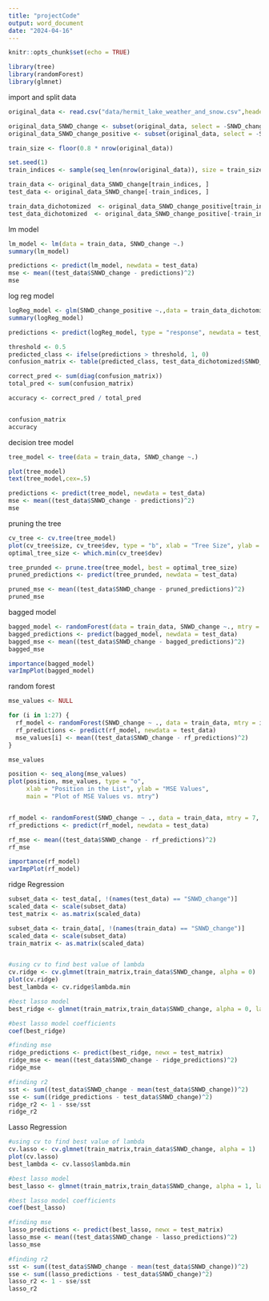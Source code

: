 ```yaml
---
title: "projectCode"
output: word_document
date: "2024-04-16"
---
```


```r
knitr::opts_chunk$set(echo = TRUE)
```

```r
library(tree)
library(randomForest)
library(glmnet)
```



import and split data
```r
original_data <- read.csv("data/hermit_lake_weather_and_snow.csv",header=T)

original_data_SNWD_change <- subset(original_data, select = -SNWD_change_positive)
original_data_SNWD_change_positive <- subset(original_data, select = -SNWD_change)

train_size <- floor(0.8 * nrow(original_data))

set.seed(1)
train_indices <- sample(seq_len(nrow(original_data)), size = train_size, replace = FALSE)

train_data <- original_data_SNWD_change[train_indices, ]
test_data <- original_data_SNWD_change[-train_indices, ]

train_data_dichotomized  <- original_data_SNWD_change_positive[train_indices, ]
test_data_dichotomized  <- original_data_SNWD_change_positive[-train_indices, ]


```


lm model
```r
lm_model <- lm(data = train_data, SNWD_change ~.)
summary(lm_model)

predictions <- predict(lm_model, newdata = test_data)
mse <- mean((test_data$SNWD_change - predictions)^2)
mse
```


log reg model
```r
logReg_model <- glm(SNWD_change_positive ~.,data = train_data_dichotomized, family = 'binomial',)
summary(logReg_model)

predictions <- predict(logReg_model, type = "response", newdata = test_data_dichotomized)

threshold <- 0.5
predicted_class <- ifelse(predictions > threshold, 1, 0)
confusion_matrix <- table(predicted_class, test_data_dichotomized$SNWD_change_positive)

correct_pred <- sum(diag(confusion_matrix))
total_pred <- sum(confusion_matrix)

accuracy <- correct_pred / total_pred


confusion_matrix
accuracy
```

decision tree model
```r
tree_model <- tree(data = train_data, SNWD_change ~.)

plot(tree_model)
text(tree_model,cex=.5)

predictions <- predict(tree_model, newdata = test_data)
mse <- mean((test_data$SNWD_change - predictions)^2)
mse
```
pruning the tree
```r
cv_tree <- cv.tree(tree_model)
plot(cv_tree$size, cv_tree$dev, type = "b", xlab = "Tree Size", ylab = "CV Deviance")
optimal_tree_size <- which.min(cv_tree$dev)

tree_prunded <- prune.tree(tree_model, best = optimal_tree_size)
pruned_predictions <- predict(tree_prunded, newdata = test_data)

pruned_mse <- mean((test_data$SNWD_change - pruned_predictions)^2)
pruned_mse
```

bagged model
```r
bagged_model <- randomForest(data = train_data, SNWD_change ~., mtry = 27, ntree = 1000, importance = T)
bagged_predictions <- predict(bagged_model, newdata = test_data)
bagged_mse <- mean((test_data$SNWD_change - bagged_predictions)^2)
bagged_mse

importance(bagged_model)
varImpPlot(bagged_model)
```

random forest
```r
mse_values <- NULL

for (i in 1:27) {
  rf_model <- randomForest(SNWD_change ~ ., data = train_data, mtry = i, ntree = 500)
  rf_predictions <- predict(rf_model, newdata = test_data)
  mse_values[i] <- mean((test_data$SNWD_change - rf_predictions)^2)
}

mse_values

position <- seq_along(mse_values)
plot(position, mse_values, type = "o", 
     xlab = "Position in the List", ylab = "MSE Values", 
     main = "Plot of MSE Values vs. mtry")


rf_model <- randomForest(SNWD_change ~ ., data = train_data, mtry = 7, ntree = 1000, importance = T)
rf_predictions <- predict(rf_model, newdata = test_data)

rf_mse <- mean((test_data$SNWD_change - rf_predictions)^2)
rf_mse

importance(rf_model)
varImpPlot(rf_model)
```

ridge Regression
```r
subset_data <- test_data[, !(names(test_data) == "SNWD_change")]
scaled_data <- scale(subset_data)
test_matrix <- as.matrix(scaled_data)

subset_data <- train_data[, !(names(train_data) == "SNWD_change")]
scaled_data <- scale(subset_data)
train_matrix <- as.matrix(scaled_data)


#using cv to find best value of lambda
cv.ridge <- cv.glmnet(train_matrix,train_data$SNWD_change, alpha = 0)  # alpha = 1 for Ridge
plot(cv.ridge)
best_lambda <- cv.ridge$lambda.min

#best lasso model
best_ridge <- glmnet(train_matrix,train_data$SNWD_change, alpha = 0, lambda = best_lambda)

#best lasso model coefficients
coef(best_ridge)

#finding mse
ridge_predictions <- predict(best_ridge, newx = test_matrix)
ridge_mse <- mean((test_data$SNWD_change - ridge_predictions)^2)       
ridge_mse

#finding r2
sst <- sum((test_data$SNWD_change - mean(test_data$SNWD_change))^2)
sse <- sum((ridge_predictions - test_data$SNWD_change)^2)
ridge_r2 <- 1 - sse/sst
ridge_r2
```

Lasso Regression
```r
#using cv to find best value of lambda
cv.lasso <- cv.glmnet(train_matrix,train_data$SNWD_change, alpha = 1)  # alpha = 1 for Lasso
plot(cv.lasso)
best_lambda <- cv.lasso$lambda.min

#best lasso model
best_lasso <- glmnet(train_matrix,train_data$SNWD_change, alpha = 1, lambda = best_lambda)

#best lasso model coefficients
coef(best_lasso)

#finding mse
lasso_predictions <- predict(best_lasso, newx = test_matrix)
lasso_mse <- mean((test_data$SNWD_change - lasso_predictions)^2)       
lasso_mse

#finding r2
sst <- sum((test_data$SNWD_change - mean(test_data$SNWD_change))^2)
sse <- sum((lasso_predictions - test_data$SNWD_change)^2)
lasso_r2 <- 1 - sse/sst
lasso_r2

```
